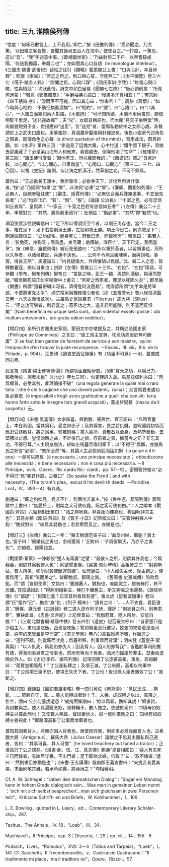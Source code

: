 ```yaml
---
---
---
```

title: 三九 淮陰侯列傳
---




“信度：‘何等已數言上，上不我用。’即亡。”按《田儋列傳》：“高帝聞之，乃大驚。‘以田橫之客皆賢，吾聞其餘尚五百人在海中。’ 使使召之。”一忖度，一驚思，逕以“吾”、“我”字述意中事。《蕭相國世家》：“乃益封何二千户，以帝嘗繇咸陽，‘何送我獨贏，奉錢二也’”；亦如聞其心口自語（le monologue intérieur）。《三國志·魏書·武帝紀》裴松之註引《魏略》載策魏公上書：“口與心計，幸且待罪”；嵇康《家誡》：“若志之所之，則口與心誓，守死無二”；《太平御覽》卷三六七《傅子·擬金人銘》：“開闔之術，心與口謀”；《顔氏家訓·序致》：“每嘗心與口敵，性與情競”；均狀此情。詩文中如白居易《聞庾七左降》：“後心誚前意：‘所見何迷蒙！’”韓愈《鄭羣贈簟》：“手磨袖拂心語口：‘慢膚多汗真相宜！’”；樊宗師《越王樓詩·序》：“淚雨落不可掩，因口其心曰：‘無害若！’”；高駢《寫懷》：“如今暗與心相約：‘不動征旗動酒旗’”。曰“相約”，曰“誚”，曰“心語口”，曰“口其心”，一人獨白而宛如兩人對語。《木蘭詩》：“可汗問所欲，木蘭不用尚書郎，願借明駝千里足，‘送兒還故鄉’”；夫“兒”、女郎自稱詞也，而木蘭“見天子坐明堂”時，尚變貌現男子身，對揚應曰“送臣”，言“送兒”者，當場私動於中之女郎心語，非聱請於上之武夫口語也。用筆靈妙，真滅盡斧鑿痕與針線迹矣。後世小説家代述角色之隱衷，即傳角色之心聱（a direct quotation of the mind），習用此法，蔚爲巨觀。如 《水滸》第四三回：“李過見了這塊大銀，心中忖道：‘鐵牛留下銀子，背娘去那裏藏了？必是梁山泊有人和他來。我若趕去，倒喫他壞了性命’”；《紅樓夢》第三回：“黛玉便忖度着：‘因他有玉，所以纔問我的’。”《西遊記》謂之“自家計較，以心問心”，“以心問心，自家商量”，“心問口，口問心”（第三二、三七、四 〇回）。以視《史記》諸例，似江海之於潢汙，然草創之功，不可不録焉。

蕭何曰：“王必欲長王漢中，無所事信；必欲争天下，非信無所與計事者。”按“必”乃疑詞“如果”之“果”，非決詞“必果”之“果”。《廉頗、藺相如列傳》：“王必無人，臣願奉璧往使”；《酈生、陸賈列傳》：“必聚徒合義兵誅無道秦，不宜倨見長者”；“必”均訓“如”、“若”、“倘”、“脱”。《論語·公冶長》：“十室之邑，必有忠信如丘者焉”，皇侃疏：“一家云：‘十室之邑若有忠信如丘者’”；《左傳》襄公二十三年，申豐對曰：“其然，將具敝車而行”；杜預註：“猶必爾”。“其然”即“若然”也。

項羽使武涉往説韓信曰：“足下所以得須臾至今者，以項王尚存也。當今二王之事，權在足下；足下右投則漢王勝，左投則項王勝。項王今日亡，則次取足下”；蒯通説韓信曰：“立功成名，而身死亡；野獸已盡，而獵狗烹”；韓信曰：“果若人言：‘狡兔死，良狗烹；高鳥盡，良弓藏；敵國破，謀臣亡’。天下已定，我固當烹”。按《韓信、盦綰列傳》臧衍見張勝曰：“公所以重於燕者，以習胡事也，燕所以久存者，以諸侯數反，兵連不決也。……公何不令燕且緩陳豨，而與胡和。事寬，得長王燕”；馬遷論曰：“内見疑强大，外倚蠻貊以爲援。”武、臧二人之意，皆釋敵養寇，挾以自重也；説詳《左傳》卷襄公二十三年。“右投”、“左投”兩語，可參觀《季布、欒布列傳》欒布曰：“當是之時，彭王一顧，與楚則漢破，與漢而楚破。”韓信臨死語正如李斯獄中上書云：“若斯之爲臣者，罪足以死固久矣”；即吴融 《閑書》所謂“回看帶礪山河者，濟得危時没舊勳”，或唐諺所謂“太平本是將軍致，不使將軍見太平”，禪宗常用爲機鋒接引者也（如《五燈會元》卷八保福清豁又卷一六天衣義懷章次）。古羅馬史家論暴君（Tiberius）誅大將（Silius）云：“臣之功可酬者，則君喜之；苟臣功之大，遠非君所能酬，則不喜而反恨矣”（Nam beneficia eo usque laeta sunt，dum videntur exsolvi posse：ubi multum antevenere，pro gratia odium redditur）。

【增訂四】余所引古羅馬史家語，蒙田文中亦徵援及之，并稱述法國史家（Phillippe de Commines）之言曰：“臣工爲主宣勞，切忌功高至於無可酬庸”（Il se faut bien garder de fairetant de service a son maistre，qu’on l’empesche d’en trouver la juste recompense. －Essais，III. viii，Bib. de la Pléiade，p. 904）。汪景祺《讀書堂西征隨筆》有《功臣不可爲》一則，蓋戚戚同心焉。

此言視《隋書·梁士彦等傳·論》所謂功臣自貽伊戚，乃緣“貪天之功，以爲己力，報者倦矣，施者未厭”（《北史》卷七三同），似更鞭辟入裏。馬基亞偉利亦曰：“苟爲權首，必受其咎，此理顛撲不破”（una regola generale la quale mai o raro falla：che è chi è cagione che uno diventi potenti，ruina）；又言爲君者遇功臣必寡恩（è impossibili ch’egli usino gratitudine a quelli che con vit- toria hanno fatto sotto le insegne loro grandi acquisti），蓋出於疑猜（nasce da il sospetto）云。

【增訂四】《宋書·吴喜傳》太宗誅喜，與劉勔、張興世、齊王詔曰：“凡臵官養士，本在利國。當其爲利，愛之如赤子；及其爲害，畏之若仇讎。豈暇遠尉初功而應忍受終敝耳。將之爲用，譬若餌藥；當人羸冷，資散石以全身，及熱勢發動，去堅積以止患。豈憶始時之益，不計後日之損，存前者之賞，抑當今之罰？非忘其功，不得已耳。”人主現身説法，却如出馬基亞偉利筆下；以“不得已”爲解，亦猶馬氏之好言“必須”、“勢所必然”等，其論人主必狡如狐而猛如獅（la golpe e il li- one）一章可以隅反（è necessario；uno principe necessitato； obbediscono alle necessità；è bene necessario；non è cosa più necessaria. －Il Principe，xviii，Opere，Ric cardo Ric- ciardi，pp. 57－9）。密爾敦詩嘗以“必不得已”爲“暴君作惡，之藉口”（So spake the Fiend；and with necessity，/The tyrant’s plea，excus’d his devilish deeds. －Paradise Lost，IV，393－4）有以哉。

蒯通曰：“跖之狗吠堯，堯非不仁，狗固吠非其主。”按《魯仲連、鄒陽列傳》鄒陽獄中上書曰：“無愛於士，則桀之犬可使吠堯，跖之客可使刺由。”二人之喻本《戰國策·齊策》六貂勃對田單曰：“跖之狗吠堯，非貴跖而賤堯也，狗固吠非其主也”；其意亦類《國語·齊語》及《管子·小匡》記齊桓公曰：“夫管仲射寡人中鈎！”鮑叔對曰：“彼爲其君動也；君若宥而反之，亦猶是也。”

【增訂三】《左傳》襄公二一年：“樂王鮒謂范宣子曰：‘盍反州綽、邢蒯？勇士也。’宣子曰：‘彼欒氏之勇也，余何獲焉！’王鮒曰：‘子爲彼欒氏，乃亦子之勇也’”。亦鮑叔、鄒陽語意。

《戰國策·秦策》一陳軫設“楚人有兩妻”之譬：“居彼人之所，則欲其許我也；今爲我妻，則欲其爲我詈人也”；則欲望更奢。《梁書·馬仙琕傳》高祖勞之曰：“射鈎斬袪，昔人所美，卿勿以殺使斷運自嫌”，仙琕謝曰：“小人如失主犬，後主飼之，便復爲用”，高祖“笑而美之”。皆即鮑叔、鄒陽之旨。 《舊唐書·史憲誠傳》陰欲爲亂，而“謂［宣尉使韋］文恪曰：‘憲誠蕃人，猶狗也，唯能識主，雖被棒打，終不忍離。’其狡譎如此！”得飼則隨新主，棒打不離舊主，斯又狗喻之兩邊矣。《游俠列傳》引“鄙諺”：“何知仁義？已享其利者爲有德”，張文虎《舒藝室隨筆》卷四謂“已”當作“己”，猶言“身”也；《列子·楊朱》：“語有之曰：‘……人不衣食，君臣道息’，”鍾惺、譚元春《古詩歸》卷二選入逕作列子詩，譚評：“則衣食之外，别無君臣”，實抉此旨。《周書·文帝紀》上記侯景曰：“我猶箭耳，隨人所射，安能自裁？”；《三朝北盟會編·靖康中帙》卷五四引《遺史》記范瓊大呼曰：“自家懣只是少個主人，東也是吃飯，西也是吃飯；譬如營裏長行健兒，姓張的來管着是張司空，姓李的來管着是李司空”；《宋元學案》卷八〇高載爲狗所噬，作賦詈之曰：“逐利不顧，則從跖而吠堯；爲養所移，則事齊而背漢”；明朱健《蒼崖子·挈真篇》：“以人仇我，爲我則亦仇人；因我背人，因人則亦背我”；皆鑑於享利則推有德，得食則事爲君之情事也。然尚有等而下焉者，跖犬而摇尾於非主，楚妻而送睞於外人。如《史記·季布、欒布列傳》 記項羽將丁公逐窘高祖，事急，高祖顧曰：“兩賢豈相阨哉！” 丁公遂私釋之；及項王滅，丁公來歸，高祖以徇軍中曰：“丁公爲項王臣不忠，使項王失天下者，丁公也！後世爲人臣者無效丁公！”遂斬之。

【增訂四】錢謙益《國初羣雄事略》卷一四引黄佐《何真傳》：“邑民王成……構亂，……築砦自守，真……募人能縛成者鈔十千。未幾，成奴縛之以出，真釋之，引坐，謂曰‘公奈何養虎遺患？’成掩面慚謝曰：‘始以爲貓，孰知其虎！’奴求賞，真如數與之。使人具湯鑊烹奴，駕轉輪車，數人推之，使號於衆曰：‘四境毋如奴縛主以罹此刑也！’又使數人鳴鉦，督奴妻炊火，奴一號則羣應之曰：‘四境有如奴縛主者視此！’”即踵漢高斬丁公事而增華者也。

蓋知其因我背人，將無亦因人背我也，居彼而許我，則亦未必爲我而詈人也。古希臘大將（Antigonus）、羅馬大帝（Julius Caesar）論敵之不忠其主而私與己通者，皆曰：“其事可喜，其人可憎”（he loved treachery but hated a traitor）；正漢高於丁公之謂矣。《漢書·蒯、伍、江、息夫傳》蒯通“見曹相國曰：‘婦人有夫死三日而嫁者，有幽居守寡，不出門者；足下即欲求婦，何取？’曰：‘取不嫁者。’通曰：‘然則求臣亦猶是也’”；《宋書·王玄謨傳》報南郡王義宣書曰：“夫挑妾者愛其易，求妻則敬其難，若承命如響，將焉用之？”均相發明。

Cf. A. W. Schlegel：“Ueber den dramatischen Dialog”：“Sogar ein Monolog kann in hohem Grade dialogisch sein... Was man in gemeinen Leben nennt ：‘sich mit sich selbst besprechen’...man sich gleichsam in zwei Personen teilt”，Kritische Schrift- en und Briefe，W. Kohlhammer，I，109.

L. E. Bowling，quoted in L. Leary，ed.，Contemporary Literary Scholar- ship，267.

Tacitus，The Annals，IV. 18，“Loeb”，III，34.

Machiavelli，Il Principe，cap. 3；Discorsi，I. 29；op. cit.，14，155－8.

Plutarch，Lives，“Romulus”，XVII. 3－4（Tatius and Tarpeia），“Loeb”，I， 141. Cf. Sacchetti，Il Trecentonovelle，v，Castruccio Castracane：“Il tradimento mi piace，ma il traditore no”，Opere，Rizzoli，57.